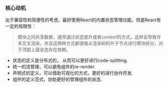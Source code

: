 
<Meta title="介绍|动机"  />

### 核心动机

出于兼容性和简便性的考虑，最好使用React的内置状态管理功能，但是React有一定的局限性：
  > 模块之间共享数据，通常通过状态提升或者context的方式，这样会导致许多交叉渲染，并且这两种方式都很难从渲染树的叶子节点进行模块拆分，对于顶部上层状态存在依赖。

- 状态的定义是分布式的， 从而可以更好进行code-splitting.
- 统一的流管理，可以避免组件的re-render.
- 声明式的定义，可以借助可视化的方式，更好的进行协作开发.
- 组件的定义范式，协助更好的管理组件的状态.